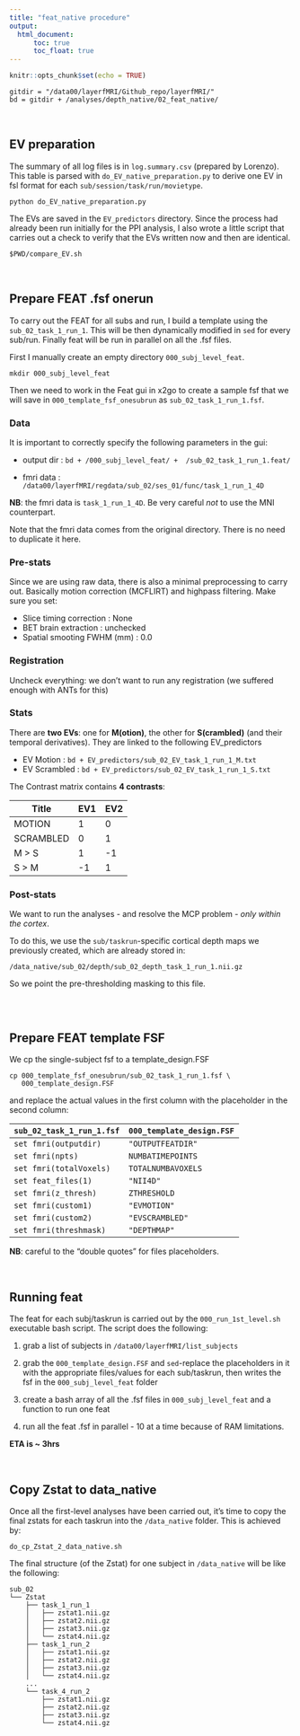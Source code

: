 ```yaml
---
title: "feat_native procedure"
output: 
  html_document:
      toc: true
      toc_float: true
---
```


```r
knitr::opts_chunk$set(echo = TRUE)

```



```{}
gitdir = "/data00/layerfMRI/Github_repo/layerfMRI/"
bd = gitdir + /analyses/depth_native/02_feat_native/
```

\

## EV preparation
The summary of all log files is in `log.summary.csv` (prepared by Lorenzo). This table is parsed with `do_EV_native_preparation.py` to derive one EV in fsl format for each `sub/session/task/run/movietype`.

```
python do_EV_native_preparation.py
```

The EVs are saved in the `EV_predictors` directory. Since the process had already been run initially for the PPI analysis, I also wrote a little script that carries out a check to verify that the EVs written now and then are identical.

```
$PWD/compare_EV.sh
```
\

## Prepare FEAT .fsf onerun {.tabset}

To carry out the FEAT for all subs and run, I build a template using the `sub_02_task_1_run_1`. This will be then dynamically modified in `sed` for every sub/run.
Finally feat will be run in parallel on all the .fsf files.

First I manually create an empty directory `000_subj_level_feat`.
```
mkdir 000_subj_level_feat
```
Then we need to work in the Feat gui in x2go to create a sample fsf that we will save in `000_template_fsf_onesubrun` as `sub_02_task_1_run_1.fsf`.

### Data
It is important to correctly specify the following parameters in the gui:

- output dir : `bd + /000_subj_level_feat/ +  /sub_02_task_1_run_1.feat/`

- fmri data : `/data00/layerfMRI/regdata/sub_02/ses_01/func/task_1_run_1_4D`

**NB**: the fmri data is `task_1_run_1_4D`. Be very careful _not_ to use the MNI counterpart.

Note that the fmri data comes from the original directory. There is no need to duplicate it here.

### Pre-stats
Since we are using raw data, there is also a minimal preprocessing to carry out. Basically motion correction (MCFLIRT) and highpass filtering. Make sure you set:

- Slice timing correction : None
- BET brain extraction : unchecked
- Spatial smooting FWHM (mm) : 0.0


### Registration
Uncheck everything: we don't want to run any registration (we suffered enough with ANTs for this)


### Stats
There are **two EVs**: one for **M(otion)**, the other for **S(crambled)** (and their temporal derivatives). They are linked to the following EV_predictors

- EV Motion : `bd + EV_predictors/sub_02_EV_task_1_run_1_M.txt`
- EV Scrambled : `bd + EV_predictors/sub_02_EV_task_1_run_1_S.txt`

The Contrast matrix contains **4 contrasts**:

Title         | EV1   | EV2
------------- | ----- | ---
MOTION        | 1     | 0
SCRAMBLED     | 0     | 1
M > S         | 1     | -1
S > M         | -1    | 1


### Post-stats
We want to run the analyses - and resolve the MCP problem - _only within the cortex_. 

To do this, we use the `sub/taskrun`-specific cortical depth maps we previously created, which are already stored in:

```
/data_native/sub_02/depth/sub_02_depth_task_1_run_1.nii.gz
```
So we point the pre-thresholding masking to this file.

##
\

## Prepare FEAT template FSF
We cp the single-subject fsf to a template_design.FSF 

```
cp 000_template_fsf_onesubrun/sub_02_task_1_run_1.fsf \
   000_template_design.FSF
```
and replace the actual values in the first column with the placeholder in the second column:

`sub_02_task_1_run_1.fsf`       |   `000_template_design.FSF`
---------------------------     | ---------------------------
`set fmri(outputdir)`           |   `"OUTPUTFEATDIR"`
`set fmri(npts)`                |   `NUMBATIMEPOINTS`
`set fmri(totalVoxels)`         |   `TOTALNUMBAVOXELS`
`set feat_files(1)`             |   `"NII4D"`
`set fmri(z_thresh)`            |   `ZTHRESHOLD`
`set fmri(custom1)`             |   `"EVMOTION"`
`set fmri(custom2)`             |   `"EVSCRAMBLED"`
`set fmri(threshmask)`          |   `"DEPTHMAP"`

**NB**: careful to the "double quotes" for files placeholders.

\

## Running feat
The feat for each subj/taskrun is carried out by the `000_run_1st_level.sh` executable bash script. The script does the following:

1. grab a list of subjects in `/data00/layerfMRI/list_subjects`

2. grab the `000_template_design.FSF` and `sed`-replace the placeholders in it with the appropriate files/values for each sub/taskrun, then writes the fsf in the `000_subj_level_feat` folder

3. create a bash array of all the .fsf files in `000_subj_level_feat` and a function to run one feat

4. run all the feat .fsf in parallel - 10 at a time because of RAM limitations.

**ETA is ~ 3hrs**


\

## Copy Zstat to data_native
Once all the first-level analyses have been carried out, it's time to copy the final zstats for each taskrun into the `/data_native` folder. This is achieved by:

```
do_cp_Zstat_2_data_native.sh
```

The final structure (of the Zstat) for one subject in `/data_native` will be like the following:

```
sub_02
└── Zstat
    ├── task_1_run_1
    │   ├── zstat1.nii.gz
    │   ├── zstat2.nii.gz
    │   ├── zstat3.nii.gz
    │   └── zstat4.nii.gz
    ├── task_1_run_2
    │   ├── zstat1.nii.gz
    │   ├── zstat2.nii.gz
    │   ├── zstat3.nii.gz
    │   └── zstat4.nii.gz
    ...
    └── task_4_run_2
        ├── zstat1.nii.gz
        ├── zstat2.nii.gz
        ├── zstat3.nii.gz
        └── zstat4.nii.gz
```















